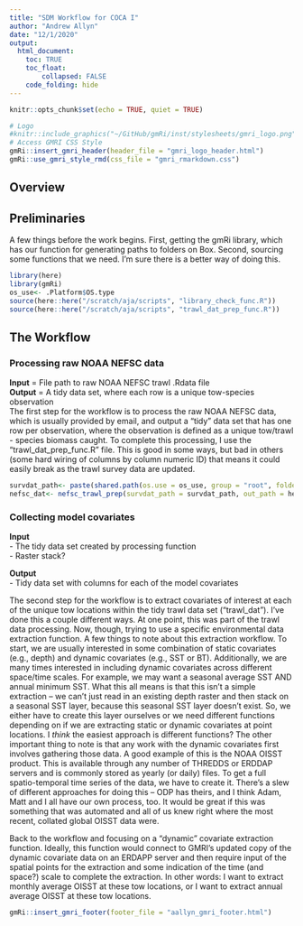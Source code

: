 ```yaml
---
title: "SDM Workflow for COCA I"
author: "Andrew Allyn"
date: "12/1/2020"
output: 
  html_document:
    toc: TRUE
    toc_float:
        collapsed: FALSE
    code_folding: hide
---
```


```r
knitr::opts_chunk$set(echo = TRUE, quiet = TRUE)
```

```r
# Logo
#knitr::include_graphics("~/GitHub/gmRi/inst/stylesheets/gmri_logo.png")
# Access GMRI CSS Style
gmRi::insert_gmri_header(header_file = "gmri_logo_header.html")
gmRi::use_gmri_style_rmd(css_file = "gmri_rmarkdown.css")
```

## Overview

## Preliminaries
A few things before the work begins. First, getting the gmRi library, which has our function for generating paths to folders on Box. Second, sourcing some functions that we need. I'm sure there is a better way of doing this.
```r
library(here)
library(gmRi)
os_use<- .Platform$OS.type
source(here::here("/scratch/aja/scripts", "library_check_func.R"))
source(here::here("/scratch/aja/scripts", "trawl_dat_prep_func.R"))
```

## The Workflow
### Processing raw NOAA NEFSC data
**Input** = File path to raw NOAA NEFSC trawl .Rdata file  
**Output** = A tidy data set, where each row is a unique tow-species observation  
The first step for the workflow is to process the raw NOAA NEFSC data, which is usually provided by email, and output a "tidy" data set that has one row per observation, where the observation is defined as a unique tow/trawl - species biomass caught. To complete this processing, I use the "trawl_dat_prep_func.R" file. This is good in some ways, but bad in others (some hard wiring of columns by column numeric ID) that means it could easily break as the trawl survey data are updated. 
```r
survdat_path<- paste(shared.path(os.use = os_use, group = "root", folder = "RES Data/NMFS_trawl/"), "Survdat_Nye_allseason.Rdata", sep = "")
nefsc_dat<- nefsc_trawl_prep(survdat_path = survdat_path, out_path = here::here("/scratch/aja/data/"))
```

### Collecting model covariates
**Input**  
- The tidy data set created by processing function  
- Raster stack?  

**Output**  
- Tidy data set with columns for each of the model covariates  

The second step for the workflow is to extract covariates of interest at each of the unique tow locations within the tidy trawl data set ("trawl_dat"). I've done this a couple different ways. At one point, this was part of the trawl data processing. Now, though, trying to use a specific environmental data extraction function. A few things to note about this extraction workflow. To start, we are usually interested in some combination of static covariates (e.g., depth) and dynamic covariates (e.g., SST or BT). Additionally, we are many times interested in including dynamic covariates across different space/time scales. For example, we may want a seasonal average SST AND annual minimum SST. What this all means is that this isn't a simple extraction -- we can't just read in an existing depth raster and then stack on a seasonal SST layer, because this seasonal SST layer doesn't exist. So, we either have to create this layer ourselves or we need different functions depending on if we are extracting static or dynamic covariates at point locations. I *think* the easiest approach is different functions? The other important thing to note is that any work with the dynamic covariates first involves gathering those data. A good example of this is the NOAA OISST product. This is available through any number of THREDDS or ERDDAP servers and is commonly stored as yearly (or daily) files. To get a full spatio-temporal time series of the data, we have to create it. There's a slew of different approaches for doing this -- ODP has theirs, and I think Adam, Matt and I all have our own process, too. It would be great if this was something that was automated and all of us knew right where the most recent, collated global OISST data were. 

Back to the workflow and focusing on a "dynamic" covariate extraction function. Ideally, this function would connect to GMRI's updated copy of the dynamic covariate data on an ERDAPP server and then require input of the spatial points for the extraction and some indication of the time (and space?) scale to complete the extraction. In other words: I want to extract monthly average OISST at these tow locations, or I want to extract annual average OISST at these tow locations. 

```r
gmRi::insert_gmri_footer(footer_file = "aallyn_gmri_footer.html")
```
